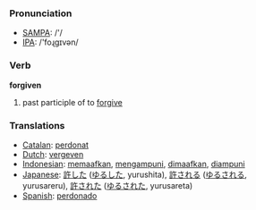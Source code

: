 === Pronunciation ===
*[[w:SAMPA|SAMPA]]: /'/
*[[w:IPA|IPA]]: /'foɻgɪvən/

=== Verb ===

'''forgiven'''

# past participle of to [[forgive]]

=== Translations ===
*[[Catalan]]: [[perdonat]]
*[[Dutch]]: [[vergeven]]
*[[Indonesian]]: [[maaf|memaafkan]], [[ampun|mengampuni]], [[maaf|dimaafkan]], [[ampun|diampuni]]
*[[Japanese]]: [[許した]] ([[ゆるした]], yurushita), [[許される]] ([[ゆるされる]], yurusareru), [[許された]] ([[ゆるされた]], yurusareta)
*[[Spanish]]: [[perdonado]]